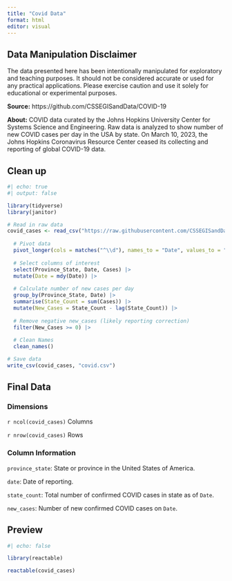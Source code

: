 ```yaml
---
title: "Covid Data"
format: html
editor: visual
---
```


::: callout-warning
## Data Manipulation Disclaimer

The data presented here has been intentionally manipulated for exploratory and teaching purposes. It should not be considered accurate or used for any practical applications. Please exercise caution and use it solely for educational or experimental purposes.
:::

**Source:** https://github.com/CSSEGISandData/COVID-19

**About:** COVID data curated by the Johns Hopkins University Center for Systems Science and Engineering. Raw data is analyzed to show number of new COVID cases per day in the USA by state. On March 10, 2023, the Johns Hopkins Coronavirus Resource Center ceased its collecting and reporting of global COVID-19 data.

## Clean up

```r
#| echo: true
#| output: false

library(tidyverse)
library(janitor)

# Read in raw data
covid_cases <- read_csv("https://raw.githubusercontent.com/CSSEGISandData/COVID-19/master/csse_covid_19_data/csse_covid_19_time_series/time_series_covid19_confirmed_US.csv", show_col_types = FALSE) |> 
  
  # Pivot data
  pivot_longer(cols = matches("^\\d"), names_to = "Date", values_to = "Cases") |> 
  
  # Select columns of interest
  select(Province_State, Date, Cases) |> 
  mutate(Date = mdy(Date)) |> 
  
  # Calculate number of new cases per day
  group_by(Province_State, Date) |> 
  summarise(State_Count = sum(Cases)) |>
  mutate(New_Cases = State_Count - lag(State_Count)) |>
  
  # Remove negative new_cases (likely reporting correction)
  filter(New_Cases >= 0) |> 
  
  # Clean Names
  clean_names()

# Save data
write_csv(covid_cases, "covid.csv")
```

## Final Data

### Dimensions

`r ncol(covid_cases)` Columns

`r nrow(covid_cases)` Rows

### Column Information

`province_state`: State or province in the United States of America.

`date`: Date of reporting.

`state_count`: Total number of confirmed COVID cases in state as of `Date`.

`new_cases`: Number of new confirmed COVID cases on `Date`.

## Preview

```r
#| echo: false

library(reactable)

reactable(covid_cases)
```
